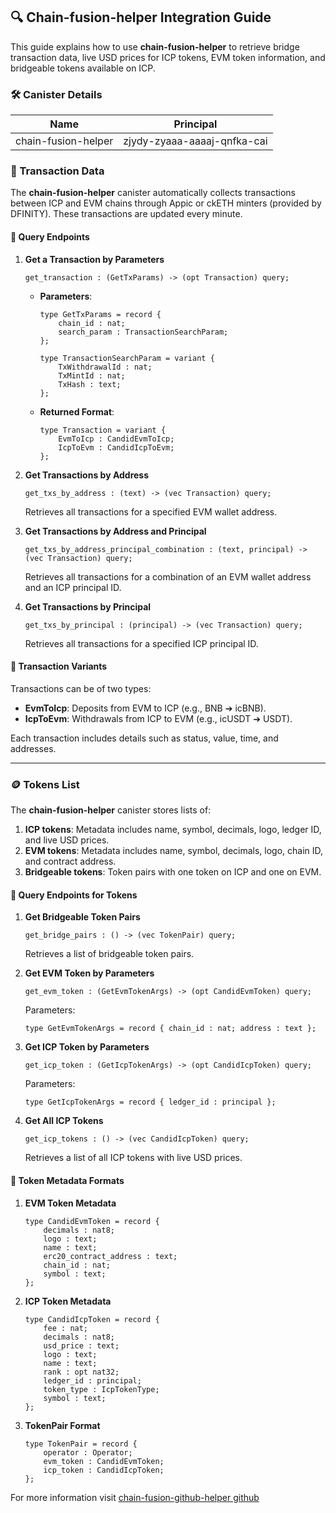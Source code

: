 ## 🔍 Chain-fusion-helper Integration Guide

This guide explains how to use **chain-fusion-helper** to retrieve bridge transaction data, live USD prices for ICP tokens, EVM token information, and bridgeable tokens available on ICP.

### 🛠️ Canister Details

| Name                | Principal                   |
| ------------------- | --------------------------- |
| chain-fusion-helper | zjydy-zyaaa-aaaaj-qnfka-cai |

### 🔄 Transaction Data

The **chain-fusion-helper** canister automatically collects transactions between ICP and EVM chains through Appic or ckETH minters (provided by DFINITY). These transactions are updated every minute.

#### 📂 Query Endpoints

1. **Get a Transaction by Parameters**

   ```candid
   get_transaction : (GetTxParams) -> (opt Transaction) query;
   ```

   - **Parameters**:

     ```candid
     type GetTxParams = record {
         chain_id : nat;
         search_param : TransactionSearchParam;
     };

     type TransactionSearchParam = variant {
         TxWithdrawalId : nat;
         TxMintId : nat;
         TxHash : text;
     };
     ```

   - **Returned Format**:
     ```candid
     type Transaction = variant {
         EvmToIcp : CandidEvmToIcp;
         IcpToEvm : CandidIcpToEvm;
     };
     ```

2. **Get Transactions by Address**

   ```candid
   get_txs_by_address : (text) -> (vec Transaction) query;
   ```

   Retrieves all transactions for a specified EVM wallet address.

3. **Get Transactions by Address and Principal**

   ```candid
   get_txs_by_address_principal_combination : (text, principal) -> (vec Transaction) query;
   ```

   Retrieves all transactions for a combination of an EVM wallet address and an ICP principal ID.

4. **Get Transactions by Principal**
   ```candid
   get_txs_by_principal : (principal) -> (vec Transaction) query;
   ```
   Retrieves all transactions for a specified ICP principal ID.

#### 🔀 Transaction Variants

Transactions can be of two types:

- **EvmToIcp**: Deposits from EVM to ICP (e.g., BNB ➔ icBNB).
- **IcpToEvm**: Withdrawals from ICP to EVM (e.g., icUSDT ➔ USDT).

Each transaction includes details such as status, value, time, and addresses.

---

### 🪙 Tokens List

The **chain-fusion-helper** canister stores lists of:

1. **ICP tokens**: Metadata includes name, symbol, decimals, logo, ledger ID, and live USD prices.
2. **EVM tokens**: Metadata includes name, symbol, decimals, logo, chain ID, and contract address.
3. **Bridgeable tokens**: Token pairs with one token on ICP and one on EVM.

#### 📂 Query Endpoints for Tokens

1. **Get Bridgeable Token Pairs**

   ```candid
   get_bridge_pairs : () -> (vec TokenPair) query;
   ```

   Retrieves a list of bridgeable token pairs.

2. **Get EVM Token by Parameters**

   ```candid
   get_evm_token : (GetEvmTokenArgs) -> (opt CandidEvmToken) query;
   ```

   Parameters:

   ```candid
   type GetEvmTokenArgs = record { chain_id : nat; address : text };
   ```

3. **Get ICP Token by Parameters**

   ```candid
   get_icp_token : (GetIcpTokenArgs) -> (opt CandidIcpToken) query;
   ```

   Parameters:

   ```candid
   type GetIcpTokenArgs = record { ledger_id : principal };
   ```

4. **Get All ICP Tokens**
   ```candid
   get_icp_tokens : () -> (vec CandidIcpToken) query;
   ```
   Retrieves a list of all ICP tokens with live USD prices.

#### 📝 Token Metadata Formats

1. **EVM Token Metadata**

   ```candid
   type CandidEvmToken = record {
       decimals : nat8;
       logo : text;
       name : text;
       erc20_contract_address : text;
       chain_id : nat;
       symbol : text;
   };
   ```

2. **ICP Token Metadata**

   ```candid
   type CandidIcpToken = record {
       fee : nat;
       decimals : nat8;
       usd_price : text;
       logo : text;
       name : text;
       rank : opt nat32;
       ledger_id : principal;
       token_type : IcpTokenType;
       symbol : text;
   };
   ```

3. **TokenPair Format**
   ```candid
   type TokenPair = record {
       operator : Operator;
       evm_token : CandidEvmToken;
       icp_token : CandidIcpToken;
   };
   ```

For more information visit [chain-fusion-github-helper github](https://github.com/Appic-Solutions/chain-fusion-helper/)

